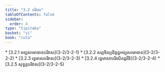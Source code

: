 ```yaml
---
title: "3.2 បរិវាស"
tableOfContents: false
sidebar:
  order: 4
type: "tipitaka"
basket: "vi"
book: "cula"
---
```



<DynamicBreadcrumb />



<TableOfContents book="cula" section="3.2">
* [3.2.1 អគ្ឃសមោធានបរិវាស](3-2/3-2-1)
* [3.2.2 សព្ពចិរប្បដិច្ឆន្នអគ្ឃសមោធាន](3-2/3-2-2)
* [3.2.3 ទ្វេមាសបរិវាស](3-2/3-2-3)
* [3.2.4 ទ្វេមាសាបរិវសិតព្ពវិធិ](3-2/3-2-4)
* [3.2.5 សុទ្ធន្តបរិវាស](3-2/3-2-5)
</TableOfContents>